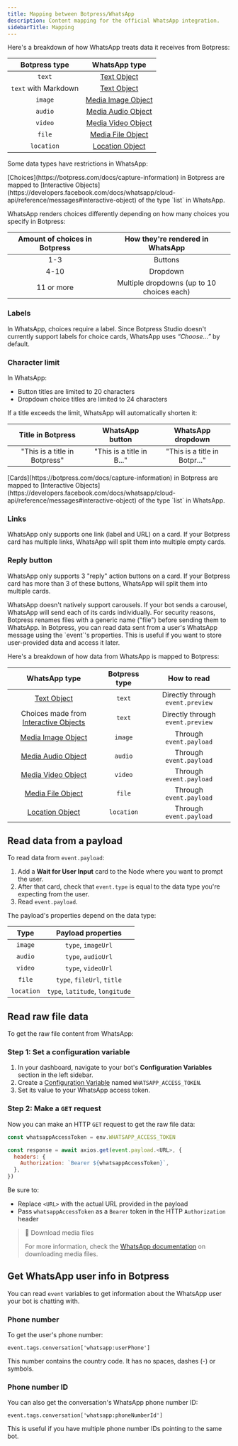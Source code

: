 ```yaml
---
title: Mapping between Botpress/WhatsApp
description: Content mapping for the official WhatsApp integration.
sidebarTitle: Mapping
---
```


<Tabs>
  <Tab title="From Botpress to WhatsApp">
Here's a breakdown of how WhatsApp treats data it receives from Botpress:

|     Botpress type    |                                                 WhatsApp type                                                 |
| :------------------: | :-----------------------------------------------------------------------------------------------------------: |
|        `text`        |     [Text Object](https://developers.facebook.com/docs/whatsapp/cloud-api/reference/messages#text-object)     |
| `text` with Markdown |     [Text Object](https://developers.facebook.com/docs/whatsapp/cloud-api/reference/messages#text-object)     |
|        `image`       | [Media Image Object](https://developers.facebook.com/docs/whatsapp/cloud-api/reference/messages#media-object) |
|        `audio`       | [Media Audio Object](https://developers.facebook.com/docs/whatsapp/cloud-api/reference/messages#media-object) |
|        `video`       | [Media Video Object](https://developers.facebook.com/docs/whatsapp/cloud-api/reference/messages#media-object) |
|        `file`        |  [Media File Object](https://developers.facebook.com/docs/whatsapp/cloud-api/reference/messages#media-object) |
|      `location`      | [Location Object](https://developers.facebook.com/docs/whatsapp/cloud-api/reference/messages#location-object) |

Some data types have restrictions in WhatsApp:

<AccordionGroup>

<Accordion title="Choices">
  [Choices](https://botpress.com/docs/capture-information) in Botpress are mapped to [Interactive Objects](https://developers.facebook.com/docs/whatsapp/cloud-api/reference/messages#interactive-object) of the type `list`  in WhatsApp.

  WhatsApp renders choices differently depending on how many choices you specify in Botpress:

  | Amount of choices in Botpress |      How they're rendered in WhatsApp      |
  | :---------------------------: | :----------------------------------------: |
  |              1-3              |                   Buttons                  |
  |              4-10             |                  Dropdown                  |
  |           11 or more          | Multiple dropdowns (up to 10 choices each) |

  ### Labels

  In WhatsApp, choices require a label. Since Botpress Studio doesn't currently support labels for choice cards, WhatsApp uses *“Choose…”* by default.

  ### Character limit

  In WhatsApp:

  * Button titles are limited to 20 characters
  * Dropdown choice titles are limited to 24 characters

  If a title exceeds the limit, WhatsApp will automatically shorten it:

  |       Title in Botpress       |      WhatsApp button      |       WhatsApp dropdown       |
  | :---------------------------: | :-----------------------: | :---------------------------: |
  | "This is a title in Botpress" | "This is a title in B..." | "This is a title in Botpr..." |
</Accordion>

<Accordion title="Cards">
  [Cards](https://botpress.com/docs/capture-information) in Botpress are mapped to [Interactive Objects](https://developers.facebook.com/docs/whatsapp/cloud-api/reference/messages#interactive-object) of the type `list`  in WhatsApp.

  ### Links

  WhatsApp only supports one link (label and URL) on a card. If your Botpress card has multiple links, WhatsApp will split them into multiple empty cards.

  ### Reply button

  WhatsApp only supports 3 "reply" action buttons on a card. If your Botpress card has more than 3 of these buttons, WhatsApp will split them into multiple cards.
</Accordion>

<Accordion title="Carousels">
  WhatsApp doesn't natively support carousels. If your bot sends a carousel, WhatsApp will send each of its cards individually.
</Accordion>

<Accordion title="Files">
  For security reasons, Botpress renames files with a generic name ("file") before sending them to WhatsApp.
</Accordion>
</AccordionGroup>
  </Tab>

  <Tab title="From WhatsApp to Botpress">
In Botpress, you can read data sent from a user's WhatsApp message using the `event`'s properties. This is useful if you want to store user-provided data and access it later.

Here's a breakdown of how data from WhatsApp is mapped to Botpress:

|                                                              WhatsApp type                                                             | Botpress type |            How to read           |
| :------------------------------------------------------------------------------------------------------------------------------------: | :-----------: | :------------------------------: |
|                  [Text Object](https://developers.facebook.com/docs/whatsapp/cloud-api/reference/messages#text-object)                 |     `text`    | Directly through `event.preview` |
| Choices made from [Interactive Objects](https://developers.facebook.com/docs/whatsapp/cloud-api/reference/messages#interactive-object) |     `text`    | Directly through `event.preview` |
|              [Media Image Object](https://developers.facebook.com/docs/whatsapp/cloud-api/reference/messages#media-object)             |    `image`    |      Through `event.payload`     |
|              [Media Audio Object](https://developers.facebook.com/docs/whatsapp/cloud-api/reference/messages#media-object)             |    `audio`    |      Through `event.payload`     |
|              [Media Video Object](https://developers.facebook.com/docs/whatsapp/cloud-api/reference/messages#media-object)             |    `video`    |      Through `event.payload`     |
|              [Media File Object](https://developers.facebook.com/docs/whatsapp/cloud-api/reference/messages#media-object)              |     `file`    |      Through `event.payload`     |
|              [Location Object](https://developers.facebook.com/docs/whatsapp/cloud-api/reference/messages#location-object)             |   `location`  |      Through `event.payload`     |

## Read data from a payload

To read data from `event.payload`:

1. Add a **Wait for User Input** card to the Node where you want to prompt the user.
2. After that card, check that `event.type` is equal to the data type you're expecting from the user.
3. Read `event.payload`.

The payload's properties depend on the data type:

|    Type    |        Payload properties       |
| :--------: | :-----------------------------: |
|   `image`  |        `type`, `imageUrl`       |
|   `audio`  |        `type`, `audioUrl`       |
|   `video`  |        `type`, `videoUrl`       |
|   `file`   |    `type`, `fileUrl`, `title`   |
| `location` | `type`, `latitude`, `longitude` |

## Read raw file data

To get the raw file content from WhatsApp:

### Step 1: Set a configuration variable

1. In your dashboard, navigate to your bot's **Configuration Variables** section in the left sidebar.
2. Create a [Configuration Variable](https://botpress.com/docs/configuration-variables-1)  named `WHATSAPP_ACCESS_TOKEN`.
3. Set its value to your WhatsApp access token.

### Step 2: Make a `GET` request

Now you can make an HTTP `GET` request to get the raw file data:

```javascript
const whatsappAccessToken = env.WHATSAPP_ACCESS_TOKEN

const response = await axios.get(event.payload.<URL>, {
  headers: {
    Authorization: `Bearer ${whatsappAccessToken}`,
  },
})
```

Be sure to:

* Replace `<URL>` with the actual URL provided in the payload
* Pass `whatsappAccessToken` as a `Bearer` token in the HTTP `Authorization` header

> 📘 Download media files
>
> For more information, check the [WhatsApp documentation](https://developers.facebook.com/docs/whatsapp/cloud-api/reference/media/#download-media) on downloading media files.

## Get WhatsApp user info in Botpress

You can read `event` variables to get information about the WhatsApp user your bot is chatting with.

### Phone number

To get the user's phone number:

`event.tags.conversation['whatsapp:userPhone']`

This number contains the country code. It has no spaces, dashes (-) or symbols.

### Phone number ID

You can also get the conversation's WhatsApp phone number ID:

`event.tags.conversation['whatsapp:phoneNumberId']`

This is useful if you have multiple phone number IDs pointing to the same bot.
  </Tab>
</Tabs>